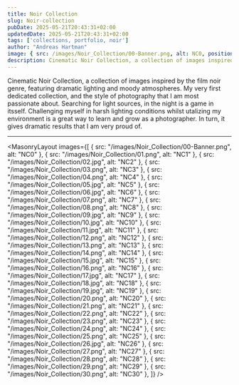 ```yaml
---
title: Noir Collection
slug: Noir-collection
pubDate: 2025-05-21T20:43:31+02:00
updatedDate: 2025-05-21T20:43:31+02:00
tags: ['collections, portfolio, noir']
author: "Andreas Hartman"
image: { src: /images/Noir_Collection/00-Banner.png, alt: NC0, positionx: 30%, positiony: 20%}
description: Cinematic Noir Collection, a collection of images inspired by the film noir genre, featuring dramatic lighting and moody atmospheres.
---
```


Cinematic Noir Collection, a collection of images inspired by the film noir genre, featuring dramatic lighting and moody atmospheres.
My very first dedicated collection, and the style of photography that I am most passionate about. 
Searching for light sources, in the night is a game in itsself. Challenging myself in harsh lighting conditions whilst utalizing my environment is a great way to learn and grow as a photographer.
In turn, it gives dramatic results that I am very proud of.


---

<MasonryLayout images={[
    { src: "/images/Noir_Collection/00-Banner.png", alt: "NC0" },
    { src: "/images/Noir_Collection/01.png", alt: "NC1" },
    { src: "/images/Noir_Collection/02.jpg", alt: "NC2" },
    { src: "/images/Noir_Collection/03.png", alt: "NC3" },
    { src: "/images/Noir_Collection/04.png", alt: "NC4" },
    { src: "/images/Noir_Collection/05.jpg", alt: "NC5" },
    { src: "/images/Noir_Collection/06.jpg", alt: "NC6" },
    { src: "/images/Noir_Collection/07.png", alt: "NC7" },
    { src: "/images/Noir_Collection/08.png", alt: "NC8" },
    { src: "/images/Noir_Collection/09.jpg", alt: "NC9" },
    { src: "/images/Noir_Collection/10.jpg", alt: "NC10" },
    { src: "/images/Noir_Collection/11.jpg", alt: "NC11" },
    { src: "/images/Noir_Collection/12.png", alt: "NC12" },
    { src: "/images/Noir_Collection/13.png", alt: "NC13" },
    { src: "/images/Noir_Collection/14.png", alt: "NC14" },
    { src: "/images/Noir_Collection/15.jpg", alt: "NC15" },
    { src: "/images/Noir_Collection/16.png", alt: "NC16" },
    { src: "/images/Noir_Collection/17.jpg", alt: "NC17" },
    { src: "/images/Noir_Collection/18.jpg", alt: "NC18" },
    { src: "/images/Noir_Collection/19.jpg", alt: "NC19" },
    { src: "/images/Noir_Collection/20.png", alt: "NC20" },
    { src: "/images/Noir_Collection/21.png", alt: "NC21" },
    { src: "/images/Noir_Collection/22.png", alt: "NC22" },
    { src: "/images/Noir_Collection/23.png", alt: "NC23" },
    { src: "/images/Noir_Collection/24.png", alt: "NC24" },
    { src: "/images/Noir_Collection/25.png", alt: "NC25" },
    { src: "/images/Noir_Collection/26.jpg", alt: "NC26" },
    { src: "/images/Noir_Collection/27.png", alt: "NC27" },
    { src: "/images/Noir_Collection/28.png", alt: "NC28" },
    { src: "/images/Noir_Collection/29.png", alt: "NC29" },
    { src: "/images/Noir_Collection/30.png", alt: "NC30" },
]} />